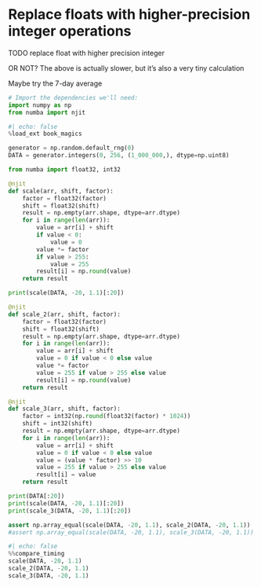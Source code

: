 # Replace floats with higher-precision integer operations

TODO replace float with higher precision integer

OR NOT? The above is actually slower, but it's also a very tiny calculation

Maybe try the 7-day average

```python
# Import the dependencies we'll need:
import numpy as np
from numba import njit
```

```python
#| echo: false
%load_ext book_magics
```


```python
generator = np.random.default_rng(0)
DATA = generator.integers(0, 256, (1_000_000,), dtype=np.uint8)

from numba import float32, int32

@njit
def scale(arr, shift, factor):
    factor = float32(factor)
    shift = float32(shift)
    result = np.empty(arr.shape, dtype=arr.dtype)
    for i in range(len(arr)):
        value = arr[i] + shift
        if value < 0:
            value = 0
        value *= factor
        if value > 255:
            value = 255
        result[i] = np.round(value)
    return result

print(scale(DATA, -20, 1.1)[:20])
```

```python
@njit
def scale_2(arr, shift, factor):
    factor = float32(factor)
    shift = float32(shift)
    result = np.empty(arr.shape, dtype=arr.dtype)
    for i in range(len(arr)):
        value = arr[i] + shift
        value = 0 if value < 0 else value
        value *= factor
        value = 255 if value > 255 else value
        result[i] = np.round(value)
    return result

@njit
def scale_3(arr, shift, factor):
    factor = int32(np.round(float32(factor) * 1024))
    shift = int32(shift)
    result = np.empty(arr.shape, dtype=arr.dtype)
    for i in range(len(arr)):
        value = arr[i] + shift
        value = 0 if value < 0 else value
        value = (value * factor) >> 10
        value = 255 if value > 255 else value
        result[i] = value
    return result

print(DATA[:20])
print(scale(DATA, -20, 1.1)[:20])
print(scale_3(DATA, -20, 1.1)[:20])

assert np.array_equal(scale(DATA, -20, 1.1), scale_2(DATA, -20, 1.1))
#assert np.array_equal(scale(DATA, -20, 1.1), scale_3(DATA, -20, 1.1))
```

```python
#| echo: false
%%compare_timing
scale(DATA, -20, 1.1)
scale_2(DATA, -20, 1.1)
scale_3(DATA, -20, 1.1)
```

